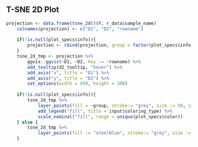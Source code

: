 
## T-SNE 2D Plot

```r
projection <- data.frame(tsne_2d()$Y, r_data$sample_name)
    colnames(projection) <- c("D1", "D2", "rowname")
    
    if(!is.null(plot_specs$info)){
        projection <- cbind(projection, group = factor(plot_specs$info, levels = unique(plot_specs$info)))
    }
    tsne_2d_tmp <- projection %>% 
        ggvis::ggvis(~D1, ~D2, key := ~rowname) %>%
        add_tooltip(d2_tooltip, "hover") %>%
        add_axis("x", title = "D1") %>% 
        add_axis("y", title = "D2") %>%
        set_options(width = 450, height = 300)
    
    if(!is.null(plot_specs$info)){
        tsne_2d_tmp %>% 
            layer_points(fill = ~group, stroke:= "grey", size := 50, size.hover := 200, fillOpacity := 0.6, fillOpacity.hover := 0.9, stroke.hover := "orange") %>% 
            add_legend("fill", title = input$coloring_type) %>%
            scale_nominal("fill", range = unique(plot_specs$color))
    } else {
        tsne_2d_tmp %>% 
            layer_points(fill := "steelBlue", stroke:= "grey", size := 50, size.hover := 200, fillOpacity := 0.6, fillOpacity.hover := 0.9, stroke.hover := "orange")
    }
```

